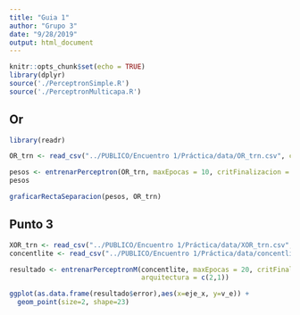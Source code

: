 ```yaml
---
title: "Guia 1"
author: "Grupo 3"
date: "9/28/2019"
output: html_document
---
```


```r
knitr::opts_chunk$set(echo = TRUE)
library(dplyr)
source('./PerceptronSimple.R')
source('./PerceptronMulticapa.R')
```


## Or
```r

library(readr)

OR_trn <- read_csv("../PUBLICO/Encuentro 1/Práctica/data/OR_trn.csv", col_names = FALSE)

pesos <- entrenarPerceptron(OR_trn, maxEpocas = 10, critFinalizacion = 0.8)
pesos
```

```r
graficarRectaSeparacion(pesos, OR_trn)
```



## Punto 3



```r

XOR_trn <- read_csv("../PUBLICO/Encuentro 1/Práctica/data/XOR_trn.csv", col_names = FALSE)
concentlite <- read_csv("../PUBLICO/Encuentro 1/Práctica/data/concentlite.csv", col_names = FALSE)

resultado <- entrenarPerceptronM(concentlite, maxEpocas = 20, critFinalizacion = 0.8, 
                                 arquitectura = c(2,1))


```

```r

ggplot(as.data.frame(resultado$error),aes(x=eje_x, y=v_e)) + 
  geom_point(size=2, shape=23) 

```

